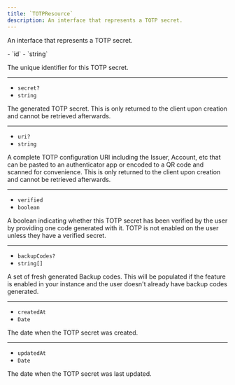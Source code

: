 ```yaml
---
title: `TOTPResource`
description: An interface that represents a TOTP secret.
---
```


An interface that represents a TOTP secret.

<Properties>
  - `id`
  - `string`

  The unique identifier for this TOTP secret.

  ---

  - `secret?`
  - `string`

  The generated TOTP secret. This is only returned to the client upon creation and cannot be retrieved afterwards.

  ---

  - `uri?`
  - `string`

  A complete TOTP configuration URI including the Issuer, Account, etc that can be pasted to an authenticator app or encoded to a QR code and scanned for convenience. This is only returned to the client upon creation and cannot be retrieved afterwards.

  ---

  - `verified`
  - `boolean`

  A boolean indicating whether this TOTP secret has been verified by the user by providing one code generated with it. TOTP is not enabled on the user unless they have a verified secret.

  ---

  - `backupCodes?`
  - `string[]`

  A set of fresh generated Backup codes. This will be populated if the feature is enabled in your instance and the user doesn't already have backup codes generated.

  ---

  - `createdAt`
  - `Date`

  The date when the TOTP secret was created.

  ---

  - `updatedAt`
  - `Date`

  The date when the TOTP secret was last updated.
</Properties>
